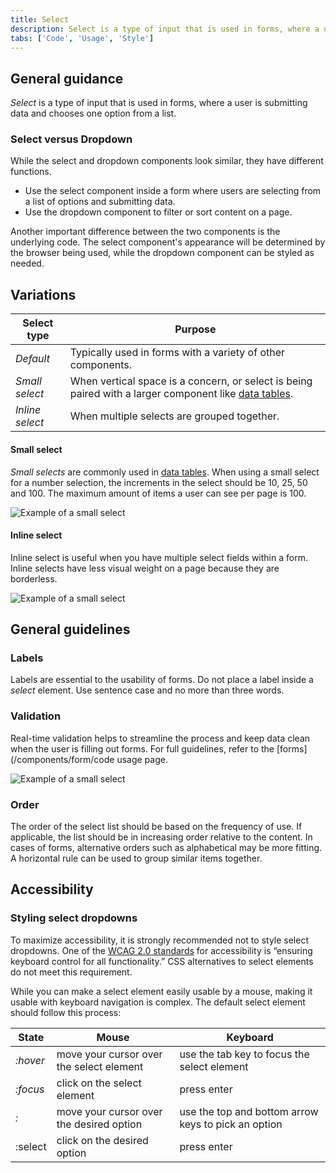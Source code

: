 ```yaml
---
title: Select
description: Select is a type of input that is used in forms, where a user is submitting data and chooses one option from a list.
tabs: ['Code', 'Usage', 'Style']
---
```


## General guidance

_Select_ is a type of input that is used in forms, where a user is submitting data and chooses one option from a list.

### Select versus Dropdown

While the select and dropdown components look similar, they have different functions.

- Use the select component inside a form where users are selecting from a list of options and submitting data.
- Use the dropdown component to filter or sort content on a page.

Another important difference between the two components is the underlying code. The select component's appearance will be determined by the browser being used, while the dropdown component can be styled as needed.

## Variations

| Select type     | Purpose                                                                                                                              |
| --------------- | ------------------------------------------------------------------------------------------------------------------------------------ |
| _Default_       | Typically used in forms with a variety of other components.                                                                          |
| _Small select_  | When vertical space is a concern, or select is being paired with a larger component like [data tables](/components/data-table/code). |
| _Inline select_ | When multiple selects are grouped together.                                                                                          |

#### Small select

_Small selects_ are commonly used in [data tables](/components/data-table/code). When using a small select for a number selection, the increments in the select should be 10, 25, 50 and 100. The maximum amount of items a user can see per page is 100.

<Row>
<Column colLg={8}>

![Example of a small select](images/select-usage-3.png)

</Column>
</Row>

#### Inline select

Inline select is useful when you have multiple select fields within a form. Inline selects have less visual weight on a page because they are borderless.

<Row>
<Column colLg={8}>

![Example of a small select](images/select-usage-4.png)

</Column>
</Row>

## General guidelines

### Labels

Labels are essential to the usability of forms. Do not place a label inside a _select_ element. Use sentence case and no more than three words.

### Validation

Real-time validation helps to streamline the process and keep data clean when the user is filling out forms. For full guidelines, refer to the [forms](/components/form/code usage page.

<Row>
<Column colLg={8}>

![Example of a small select](images/select-usage-1.png)

</Column>
</Row>

### Order

The order of the select list should be based on the frequency of use. If applicable, the list should be in increasing order relative to the content. In cases of forms, alternative orders such as alphabetical may be more fitting. A horizontal rule can be used to group similar items together.

## Accessibility

### Styling select dropdowns

To maximize accessibility, it is strongly recommended not to style select dropdowns.
One of the [WCAG 2.0 standards](https://www.w3.org/TR/WCAG20-TECHS/G202.html) for accessibility is “ensuring keyboard control for all functionality.” CSS alternatives to select elements do not meet this requirement.

While you can make a select element easily usable by a mouse, making it usable with keyboard navigation is complex. The default select element should follow this process:

| State    | Mouse                                    | Keyboard                                            |
| -------- | ---------------------------------------- | --------------------------------------------------- |
| _:hover_ | move your cursor over the select element | use the tab key to focus the select element         |
| _:focus_ | click on the select element              | press enter                                         |
| _:_      | move your cursor over the desired option | use the top and bottom arrow keys to pick an option |
| :select  | click on the desired option              | press enter                                         |
